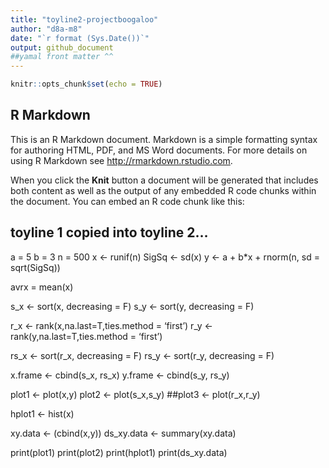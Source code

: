 ```yaml
---
title: "toyline2-projectboogaloo"
author: "d8a-m8"
date: "`r format (Sys.Date())`"
output: github_document
##yamal front matter ^^
---
```


```r
knitr::opts_chunk$set(echo = TRUE)
```

## R Markdown

This is an R Markdown document. Markdown is a simple formatting syntax for authoring HTML, PDF, and MS Word documents. For more details on using R Markdown see <http://rmarkdown.rstudio.com>.

When you click the **Knit** button a document will be generated that includes both content as well as the output of any embedded R code chunks within the document. You can embed an R code chunk like this:

## toyline 1 copied into toyline 2...
a = 5
b = 3
n = 500
x <- runif(n)
SigSq <- sd(x)
y <- a + b*x + rnorm(n, sd = sqrt(SigSq))

avrx = mean(x)

s_x <- sort(x, decreasing = F)
s_y <- sort(y, decreasing = F)

r_x <- rank(x,na.last=T,ties.method = 'first')
r_y <- rank(y,na.last=T,ties.method = 'first')

rs_x <- sort(r_x, decreasing = F)
rs_y <- sort(r_y, decreasing = F)

x.frame <- cbind(s_x, rs_x)
y.frame <- cbind(s_y, rs_y)

plot1 <- plot(x,y)
plot2 <- plot(s_x,s_y)
##plot3 <- plot(r_x,r_y)

hplot1 <- hist(x)

xy.data <- (cbind(x,y))
ds_xy.data <- summary(xy.data)

print(plot1)
print(plot2)
print(hplot1)
print(ds_xy.data)